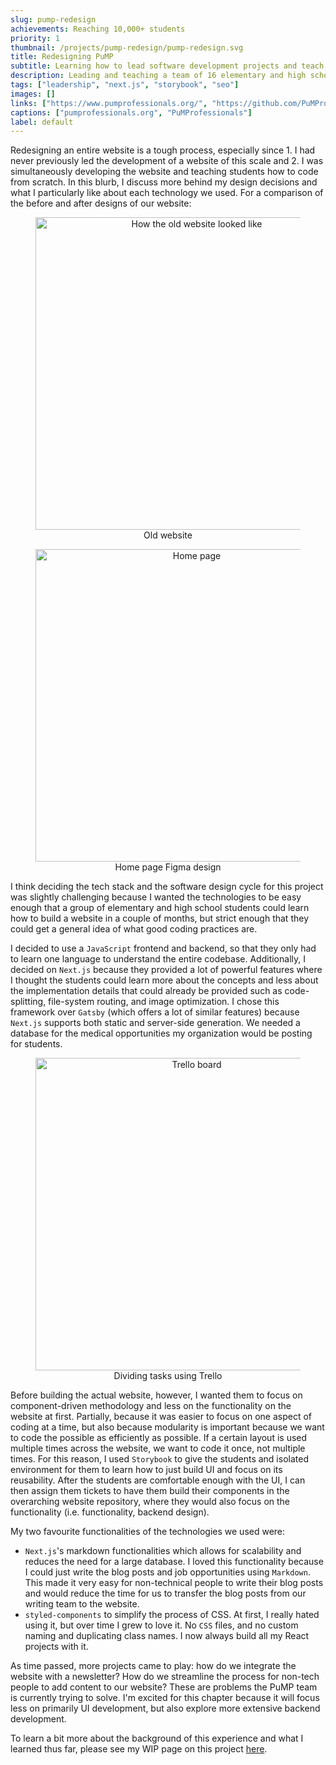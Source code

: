 ```yaml
---
slug: pump-redesign
achievements: Reaching 10,000+ students
priority: 1
thumbnail: /projects/pump-redesign/pump-redesign.svg
title: Redesigning PuMP
subtitle: Learning how to lead software development projects and teach people how to code 
description: Leading and teaching a team of 16 elementary and high school students (most of whom have never coded or designed) to redesign PuMP's website from scratch.
tags: ["leadership", "next.js", "storybook", "seo"]
images: []
links: ["https://www.pumprofessionals.org/", "https://github.com/PuMProfessionals"]
captions: ["pumprofessionals.org", "PuMProfessionals"]
label: default
---
```

<div>
Redesigning an entire website is a tough process, especially since 1. I had never previously led the development
of a website of this scale and 2. I was simultaneously developing the website and teaching students how to code from scratch.
In this blurb, I discuss more behind my design decisions and what I particularly like about each technology we used.
For a comparison of the before and after designs of our website:

<div align="center">
    <figure>
        <img src="/projects/pump-redesign/old.png" alt="How the old website looked like" width="500"/>
        <figcaption>Old website</figcaption>
    </figure>
</div>

<div align="center">
    <figure>
        <img src="/projects/pump-redesign/showcase.png" alt="Home page" width="500"/>
        <figcaption>Home page Figma design</figcaption>
    </figure>
</div>

I think deciding the tech stack and the software design cycle for this project was slightly challenging because I wanted the technologies to be easy enough that a group of elementary and high school 
students could learn how to build a website in a couple of months, but strict enough that
they could get a general idea of what good coding practices are.

I decided to use a <code>JavaScript</code> frontend
and backend, so that they only had to learn one language to understand the entire codebase.
Additionally, I decided on <code>Next.js</code> because they provided a lot of powerful features where
I thought the students could learn more about the concepts and less about the implementation details that could
already be provided such as code-splitting, file-system routing, and image optimization. I chose
this framework over <code>Gatsby</code> (which offers a lot of similar features) because <code>Next.js</code> supports
both static and server-side generation. We needed a database for the medical opportunities my organization would
be posting for students.

<div align="center">
    <figure>
        <img src="/projects/pump-redesign/trello.png" alt="Trello board" width="500"/>
        <figcaption>Dividing tasks using Trello</figcaption>
    </figure>
</div>

Before building the actual website, however, I wanted them to focus on component-driven methodology and 
less on the functionality on the website at first. Partially, because it was easier to focus on one aspect of coding
at a time, but also because modularity is important because we want to code the possible as efficiently as possible.
If a certain layout is used multiple times across the website, we want to code it once, not multiple times.
For this reason, I used <code>Storybook</code> to give the students and isolated environment for them to learn how
to just build UI and focus on its reusability. After the students are comfortable enough with the UI, I can then assign
them tickets to have them build their components in the overarching website repository, where they would also focus
on the functionality (i.e. functionality, backend design).

My two favourite functionalities of the technologies we used were:
* <code>Next.js</code>'s markdown functionalities which allows for scalability and reduces the need for a 
large database. I loved this functionality because I could just write the blog posts and job opportunities 
using <code>Markdown</code>. This made it very easy for non-technical people to write their blog posts and would
reduce the time for us to transfer the blog posts from our writing team to the website.
* <code>styled-components</code> to simplify the process of CSS. At first, I really hated using it, but over
time I grew to love it. No <code>CSS</code> files, and no custom naming and duplicating class names. I now always
build all my React projects with it.

As time passed, more projects came to play: how do we integrate the website with a newsletter? How do we
streamline the process for non-tech people to add content to our website? These are problems the PuMP team is
currently trying to solve. I'm excited for this chapter because it will focus less on primarily UI development, but
also explore more extensive backend development.

To learn a bit more about the background of this experience and what I learned thus far, 
please see my WIP page on this project <a href="/wip/#pump-in-progress">here</a>.
</div>